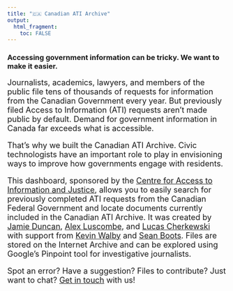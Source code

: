 ```yaml
---
title: "🇨🇦 Canadian ATI Archive"
output: 
  html_fragment:
    toc: FALSE
---
```


### Accessing government information can be tricky. We want to make it easier.

<font size = 4> Journalists, academics, lawyers, and members of the public file tens of thousands of requests for information from the Canadian Government every year. But previously filed Access to Information (ATI) requests aren't made public by default. Demand for government information in Canada far exceeds what is accessible.

That's why we built the Canadian ATI Archive. Civic technologists have an important role to play in envisioning ways to improve how governments engage with residents. 

This dashboard, sponsored by the [Centre for Access to Information and Justice](https://www.uwinnipeg.ca/caij/), allows you to easily search for previously completed ATI requests from the Canadian Federal Government and locate documents currently included in the Canadian ATI Archive. It was created by [Jamie Duncan](https://jamieduncan.me), [Alex Luscombe](https://alexluscombe.ca), and [Lucas Cherkewski](https://github.com/lchski/gc-ati-summaries-data) with support from [Kevin Walby](https://www.uwinnipeg.ca/criminal-justice/faculty-staff/kevin-walby.html) and [Sean Boots](https://sboots.ca/). Files are stored on the Internet Archive and can be explored using Google's Pinpoint tool for investigative journalists.

Spot an error? Have a suggestion? Files to contribute? Just want to chat? [Get in touch](mailto:caij.winnipeg@gmail.com) with us!






